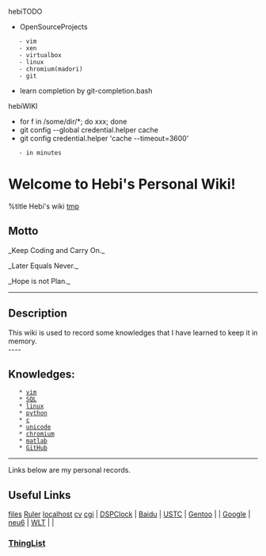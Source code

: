hebiTODO
* OpenSourceProjects
	- vim
	- xen
	- virtualbox
	- linux
	- chromium(madori)
	- git
* learn completion by git-completion.bash


hebiWIKI
* for f in /some/dir/*; do xxx; done
* git config --global credential.helper cache
* git config credential.helper 'cache --timeout=3600'
	- in minutes

= Welcome to Hebi's Personal Wiki! =
{{http://www.catb.org/hacker-emblem/glider.png|icon}}
%title Hebi's wiki
[[tmp]]
== Motto ==
_Keep Coding and Carry On._

_Later Equals Never._

_Hope is not Plan._
----
== Description ==
This wiki is used to record some knowledges that I have learned to keep it in memory.<br>
----
== Knowledges: ==
	* [[vim]]
	* [[SQL]]
	* [[linux]]
	* [[python]]
	* [[c]]
	* [[unicode]]
	* [[chromium]]
	* [[matlab]]
	* [[GitHub]]
----
Links below are my personal records.

== Useful Links ==
[[http://home.ustc.edu.cn/~lihebi/file|files]] [[js/ruler|Ruler]] [[http://localhost:8000|localhost]]
[[cv]]
[[http://localhost:8000/cgi-bin/script.cgi|cgi]]
| [[js/clock|DSPClock]]        | [[http://www.baidu.com|Baidu]] | [[http://www.ustc.edu.cn|USTC]] | [[http://www.gentoo.org|Gentoo]] |
| [[http://google.com|Google]] | [[http://bt.neu6.edu.cn|neu6]] | [[http://wlt.ustc.edu.cn|WLT]]  |                                  |

=== [[ThingList]] ===

